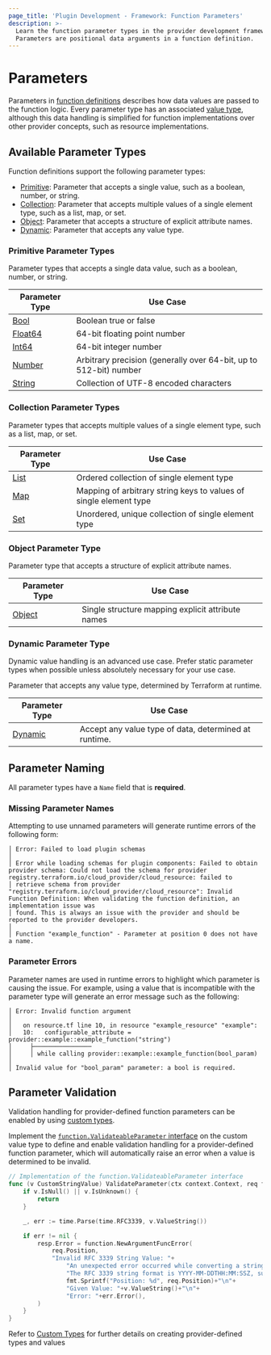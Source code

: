 ```yaml
---
page_title: 'Plugin Development - Framework: Function Parameters'
description: >-
  Learn the function parameter types in the provider development framework.
  Parameters are positional data arguments in a function definition.
---
```


# Parameters

Parameters in [function definitions](/terraform/plugin/framework/functions/implementation#definition-method) describes how data values are passed to the function logic. Every parameter type has an associated [value type](/terraform/plugin/framework/handling-data/types), although this data handling is simplified for function implementations over other provider concepts, such as resource implementations.

## Available Parameter Types

Function definitions support the following parameter types:

- [Primitive](#primitive-parameter-types): Parameter that accepts a single value, such as a boolean, number, or string.
- [Collection](#collection-parameter-types): Parameter that accepts multiple values of a single element type, such as a list, map, or set.
- [Object](#object-parameter-type): Parameter that accepts a structure of explicit attribute names.
- [Dynamic](#dynamic-parameter-type): Parameter that accepts any value type.

### Primitive Parameter Types

Parameter types that accepts a single data value, such as a boolean, number, or string.

| Parameter Type | Use Case |
|----------------|----------|
| [Bool](/terraform/plugin/framework/functions/parameters/bool) | Boolean true or false |
| [Float64](/terraform/plugin/framework/functions/parameters/float64) | 64-bit floating point number |
| [Int64](/terraform/plugin/framework/functions/parameters/int64) | 64-bit integer number |
| [Number](/terraform/plugin/framework/functions/parameters/number) | Arbitrary precision (generally over 64-bit, up to 512-bit) number |
| [String](/terraform/plugin/framework/functions/parameters/string) | Collection of UTF-8 encoded characters |

### Collection Parameter Types

Parameter types that accepts multiple values of a single element type, such as a list, map, or set.

| Parameter Type | Use Case |
|----------------|----------|
| [List](/terraform/plugin/framework/functions/parameters/list) | Ordered collection of single element type |
| [Map](/terraform/plugin/framework/functions/parameters/map) | Mapping of arbitrary string keys to values of single element type |
| [Set](/terraform/plugin/framework/functions/parameters/set) | Unordered, unique collection of single element type |

### Object Parameter Type

Parameter type that accepts a structure of explicit attribute names.

| Parameter Type | Use Case |
|----------------|----------|
| [Object](/terraform/plugin/framework/functions/parameters/object) | Single structure mapping explicit attribute names |

### Dynamic Parameter Type

<Note>

Dynamic value handling is an advanced use case. Prefer static parameter types when possible unless absolutely necessary for your use case.

</Note>

Parameter that accepts any value type, determined by Terraform at runtime.

| Parameter Type | Use Case |
|----------------|----------|
| [Dynamic](/terraform/plugin/framework/functions/parameters/dynamic) | Accept any value type of data, determined at runtime. |

## Parameter Naming

All parameter types have a `Name` field that is **required**.

### Missing Parameter Names

Attempting to use unnamed parameters will generate runtime errors of the following form:

```text
│ Error: Failed to load plugin schemas
│
│ Error while loading schemas for plugin components: Failed to obtain provider schema: Could not load the schema for provider registry.terraform.io/cloud_provider/cloud_resource: failed to
│ retrieve schema from provider "registry.terraform.io/cloud_provider/cloud_resource": Invalid Function Definition: When validating the function definition, an implementation issue was
│ found. This is always an issue with the provider and should be reported to the provider developers.
│
│ Function "example_function" - Parameter at position 0 does not have a name.
```

### Parameter Errors

Parameter names are used in runtime errors to highlight which parameter is causing the issue. For example, using a value that is incompatible with the parameter type will generate an error message such as the following:

```text
│ Error: Invalid function argument
│
│   on resource.tf line 10, in resource "example_resource" "example":
│   10:   configurable_attribute = provider::example::example_function("string")
│     ├────────────────
│     │ while calling provider::example::example_function(bool_param)
│
│ Invalid value for "bool_param" parameter: a bool is required.
```

## Parameter Validation

Validation handling for provider-defined function parameters can be enabled by using [custom types](/terraform/plugin/framework/handling-data/types/custom#validation).

Implement the [`function.ValidateableParameter` interface](https://pkg.go.dev/github.com/hashicorp/terraform-plugin-framework/function#ValidateableParameter) on the custom value type to define and enable validation handling for a provider-defined function parameter, which will automatically raise an error when a value is determined to be invalid.

```go
// Implementation of the function.ValidateableParameter interface
func (v CustomStringValue) ValidateParameter(ctx context.Context, req function.ValidateParameterRequest, resp *function.ValidateParameterResponse) {
    if v.IsNull() || v.IsUnknown() {
        return
    }

    _, err := time.Parse(time.RFC3339, v.ValueString())

    if err != nil {
        resp.Error = function.NewArgumentFuncError(
            req.Position,
            "Invalid RFC 3339 String Value: "+
                "An unexpected error occurred while converting a string value that was expected to be RFC 3339 format. "+
                "The RFC 3339 string format is YYYY-MM-DDTHH:MM:SSZ, such as 2006-01-02T15:04:05Z or 2006-01-02T15:04:05+07:00.\n\n"+
                fmt.Sprintf("Position: %d", req.Position)+"\n"+
                "Given Value: "+v.ValueString()+"\n"+
                "Error: "+err.Error(),
        )
    }
}
```

Refer to [Custom Types](/terraform/plugin/framework/handling-data/types/custom) for further details on creating provider-defined types and values